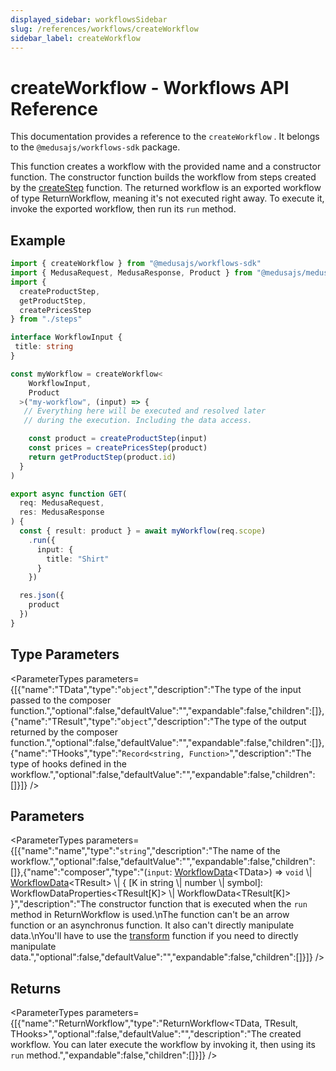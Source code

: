 ```yaml
---
displayed_sidebar: workflowsSidebar
slug: /references/workflows/createWorkflow
sidebar_label: createWorkflow
---
```



# createWorkflow - Workflows API Reference

This documentation provides a reference to the `createWorkflow` . It belongs to the `@medusajs/workflows-sdk` package.

This function creates a workflow with the provided name and a constructor function.
The constructor function builds the workflow from steps created by the [createStep](workflows.createStep.mdx) function.
The returned workflow is an exported workflow of type ReturnWorkflow, meaning it's not executed right away. To execute it,
invoke the exported workflow, then run its `run` method.

## Example

```ts
import { createWorkflow } from "@medusajs/workflows-sdk"
import { MedusaRequest, MedusaResponse, Product } from "@medusajs/medusa"
import {
  createProductStep,
  getProductStep,
  createPricesStep
} from "./steps"

interface WorkflowInput {
 title: string
}

const myWorkflow = createWorkflow<
    WorkflowInput,
    Product
  >("my-workflow", (input) => {
   // Everything here will be executed and resolved later
   // during the execution. Including the data access.

    const product = createProductStep(input)
    const prices = createPricesStep(product)
    return getProductStep(product.id)
  }
)

export async function GET(
  req: MedusaRequest,
  res: MedusaResponse
) {
  const { result: product } = await myWorkflow(req.scope)
    .run({
      input: {
        title: "Shirt"
      }
    })

  res.json({
    product
  })
}
```

## Type Parameters

<ParameterTypes parameters={[{"name":"TData","type":"`object`","description":"The type of the input passed to the composer function.","optional":false,"defaultValue":"","expandable":false,"children":[]},{"name":"TResult","type":"`object`","description":"The type of the output returned by the composer function.","optional":false,"defaultValue":"","expandable":false,"children":[]},{"name":"THooks","type":"`Record<string, Function>`","description":"The type of hooks defined in the workflow.","optional":false,"defaultValue":"","expandable":false,"children":[]}]} />

## Parameters

<ParameterTypes parameters={[{"name":"name","type":"`string`","description":"The name of the workflow.","optional":false,"defaultValue":"","expandable":false,"children":[]},{"name":"composer","type":"(`input`: [WorkflowData](../types/workflows.WorkflowData.mdx)&#60;TData&#62;) => `void` \\| [WorkflowData](../types/workflows.WorkflowData.mdx)&#60;TResult&#62; \\| &#123; [K in string \\| number \\| symbol]: WorkflowDataProperties&#60;TResult[K]&#62; \\| WorkflowData&#60;TResult[K]&#62; &#125;","description":"The constructor function that is executed when the `run` method in ReturnWorkflow is used.\nThe function can't be an arrow function or an asynchronus function. It also can't directly manipulate data.\nYou'll have to use the [transform](workflows.transform.mdx) function if you need to directly manipulate data.","optional":false,"defaultValue":"","expandable":false,"children":[]}]} />

## Returns

<ParameterTypes parameters={[{"name":"ReturnWorkflow","type":"ReturnWorkflow&#60;TData, TResult, THooks&#62;","optional":false,"defaultValue":"","description":"The created workflow. You can later execute the workflow by invoking it, then using its `run` method.","expandable":false,"children":[]}]} />
